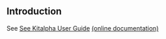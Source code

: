 == Introduction ==

See [[../help/topic/org.polarsys.kitalpha.doc/html/common/kitalpha.html|See Kitalpha User Guide]] <span class="github-link">[[https://github.com/eclipse/kitalpha/wiki/Documentation|(online documentation)]]</span>
